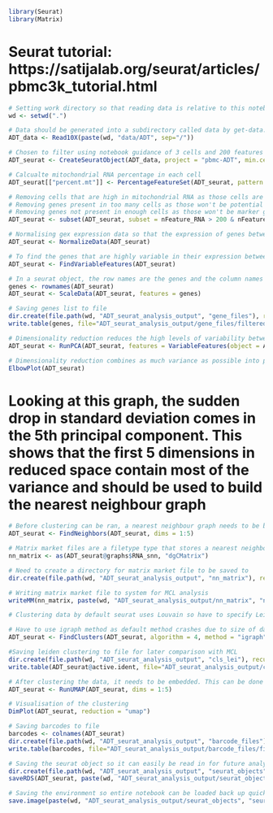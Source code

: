 
```r
library(Seurat)
library(Matrix)
```

# Seurat tutorial: https://satijalab.org/seurat/articles/pbmc3k_tutorial.html

```r
# Setting work directory so that reading data is relative to this notebook
wd <- setwd(".")
```

```r
# Data should be generated into a subdirectory called data by get-data.sh, each type of data is stored within a subdirectory of data
ADT_data <- Read10X(paste(wd, "data/ADT", sep="/"))
```

```r
# Chosen to filter using notebook guidance of 3 cells and 200 features to remove empty cells and non-signficant genes
ADT_seurat <- CreateSeuratObject(ADT_data, project = "pbmc-ADT", min.cells = 3, min.features = 200)
```

```r
# Calcualte mitochondrial RNA percentage in each cell
ADT_seurat[["percent.mt"]] <- PercentageFeatureSet(ADT_seurat, pattern = "^MT-")
```

```r
# Removing cells that are high in mitochondrial RNA as those cells are likely lysed and dead
# Removing genes present in too many cells as those won't be potential marker genes
# Removing genes not present in enough cells as those won't be marker genes for a cell type (this is a risk as sometimes very rare cell types only have a few cells collected so could be losing information here, it is done for reducing size of object)
ADT_seurat <- subset(ADT_seurat, subset = nFeature_RNA > 200 & nFeature_RNA < 2500 & percent.mt < 5)
```

```r
# Normalising gex expression data so that the expression of genes between cells can be adequately compared, using default method and scaling factor, number of genes is set to 2000 for calculation.
ADT_seurat <- NormalizeData(ADT_seurat)
```

```r
# To find the genes that are highly variable in their expression between cells, FindVariableFeatures is used. Default is to use a selection method that fits variance and mean relationship using local regression
ADT_seurat <- FindVariableFeatures(ADT_seurat)
```

```r
# In a seurat object, the row names are the genes and the column names are the cells. Scaling the data makes each expression value larger for comparison while removing the dominance of highly expressed genes. Scaling data requires a list of genes. 
genes <- rownames(ADT_seurat)
ADT_seurat <- ScaleData(ADT_seurat, features = genes)
```

```r
# Saving genes list to file
dir.create(file.path(wd, "ADT_seurat_analysis_output", "gene_files"), recursive = TRUE)
write.table(genes, file="ADT_seurat_analysis_output/gene_files/filtered_features.txt", row.names=FALSE, col.names=FALSE, sep="\t", quote = FALSE)
```

```r
# Dimensionality reduction reduces the high levels of variability between cells into comparative vectorised space where each cells position in space is representative of its values across all variables
ADT_seurat <- RunPCA(ADT_seurat, features = VariableFeatures(object = ADT_seurat))
```

```r
# Dimensionality reduction combines as much variance as possible into principal components. Each principal component in turn should contain the maximum possible variance it can. An elbow plot visualises how much variance each principal component contains.
ElbowPlot(ADT_seurat)
```

# Looking at this graph, the sudden drop in standard deviation comes in the 5th principal component. This shows that the first 5 dimensions in reduced space contain most of the variance and should be used to build the nearest neighbour graph

```r
# Before clustering can be ran, a nearest neighbour graph needs to be built for the clustering to work on. This connects each cell together in a network. The first five dimensions are being used to build the neighbourhood graph after inspecting elbow plot.
ADT_seurat <- FindNeighbors(ADT_seurat, dims = 1:5)
```

```r
# Matrix market files are a filetype type that stores a nearest neighbour graph as a matrix. This needs to be extracted from the seurat object to be used as the input for MCL
nn_matrix <- as(ADT_seurat@graphs$RNA_snn, "dgCMatrix")
```

```r
# Need to create a directory for matrix market file to be saved to
dir.create(file.path(wd, "ADT_seurat_analysis_output", "nn_matrix"), recursive = TRUE)
```

```r
# Writing matrix market file to system for MCL analysis
writeMM(nn_matrix, paste(wd, "ADT_seurat_analysis_output/nn_matrix", "nn.mtx", sep="/"))
```

```r
# Clustering data by default seurat uses Louvain so have to specify Leiden which is algorithm 4, using default resolution of 0.8 which is used to gauge how fine or coarse the clusters should be

# Have to use igraph method as default method crashes due to size of data (a weakness of leiden)
ADT_seurat <- FindClusters(ADT_seurat, algorithm = 4, method = "igraph")
```

```r
#Saving leiden clustering to file for later comparison with MCL
dir.create(file.path(wd, "ADT_seurat_analysis_output", "cls_lei"), recursive = TRUE)
write.table(ADT_seurat@active.ident, file="ADT_seurat_analysis_output/cls_lei/lei_r08", row.names=TRUE, col.names=FALSE, sep="\t", quote = FALSE)
```

```r
# After clustering the data, it needs to be embedded. This can be done with multiple dimensionality reduction algorithms, UMAP is preferred because it is non-linear dimensional reduction method so it does not take each principal component in an order where each component's max variation is based on the variation already factored in by the previous principal component. UMAP can only be run after PCA.
ADT_seurat <- RunUMAP(ADT_seurat, dims = 1:5)
```

```r
# Visualisation of the clustering
DimPlot(ADT_seurat, reduction = "umap")
```

```r
# Saving barcodes to file
barcodes <- colnames(ADT_seurat)
dir.create(file.path(wd, "ADT_seurat_analysis_output", "barcode_files"), recursive = TRUE)
write.table(barcodes, file="ADT_seurat_analysis_output/barcode_files/filtered_barcodes.txt", row.names=FALSE, col.names=FALSE, sep="\t", quote = FALSE)
```

```r
# Saving the seurat object so it can easily be read in for future analysis
dir.create(file.path(wd, "ADT_seurat_analysis_output", "seurat_objects"), recursive = TRUE)
saveRDS(ADT_seurat, paste(wd, "ADT_seurat_analysis_output/seurat_objects", "seurat.rds", sep="/"))
```

```r
# Saving the environment so entire notebook can be loaded back up quickly
save.image(paste(wd, "ADT_seurat_analysis_output/seurat_objects", "seurat.rdata", sep="/"))
```

